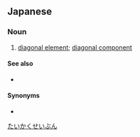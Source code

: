 ==Japanese==
{{ja-kanjitab|たい|かく|せい|ぶん|yomi=o}}

===Noun===
{{ja-noun|たいかく せいぶん}}

# {{lb|ja|linear algebra}} [[diagonal element]]; [[diagonal component]]

====See also====
* {{l|ja|対角行列}}

====Synonyms====
* {{l|ja|対角要素}}

[[Category:ja:Linear algebra|たいかくせいぶん]]